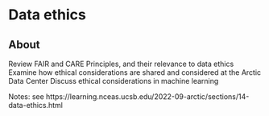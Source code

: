 # Data ethics

## About
 Review FAIR and CARE Principles, and their relevance to data ethics
Examine how ethical considerations are shared and considered at the Arctic Data Center
Discuss ethical considerations in machine learning

Notes: see https://learning.nceas.ucsb.edu/2022-09-arctic/sections/14-data-ethics.html